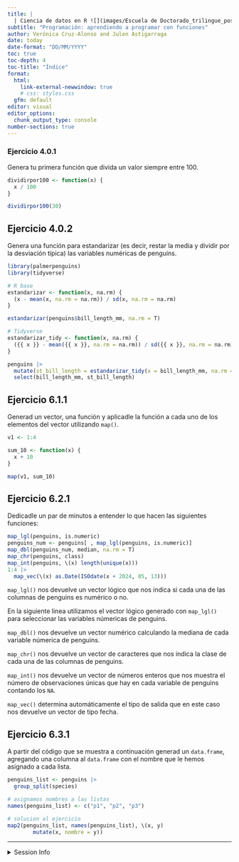 ```yaml
---
title: | 
  | Ciencia de datos en R ![](images/Escuela de Doctorado_trilingue_positivo.png){width=80%,fig-align="right"}
subtitle: "Programación: aprendiendo a programar con funciones"
author: Verónica Cruz-Alonso and Julen Astigarraga
date: today
date-format: "DD/MM/YYYY"
toc: true
toc-depth: 4
toc-title: "Índice"
format:
  html:
    link-external-newwindow: true
    # css: styles.css
  gfm: default
editor: visual
editor_options: 
  chunk_output_type: console
number-sections: true
---
```


### Ejercicio 4.0.1

Genera tu primera función que divida un valor siempre entre 100.

```r

dividirpor100 <- function(x) {
  x / 100
}

dividirpor100(30)

```

## Ejercicio 4.0.2

Genera una función para estandarizar (es decir, restar la media y dividir por la desviación típica) las variables numéricas de penguins.

```r

library(palmerpenguins)
library(tidyverse)

# R base
estandarizar <- function(x, na.rm) {
  (x - mean(x, na.rm = na.rm)) / sd(x, na.rm = na.rm)
}

estandarizar(penguins$bill_length_mm, na.rm = T)

# Tidyverse
estandarizar_tidy <- function(x, na.rm) {
  ({{ x }} - mean({{ x }}, na.rm = na.rm)) / sd({{ x }}, na.rm = na.rm)
} 

penguins |> 
  mutate(st_bill_length = estandarizar_tidy(x = bill_length_mm, na.rm = T)) |> 
  select(bill_length_mm, st_bill_length)

```

## Ejercicio 6.1.1

Generad un vector, una función y aplicadle la función a cada uno de los elementos del vector utilizando `map()`.

```r

v1 <- 1:4

sum_10 <- function(x) {
  x + 10
}

map(v1, sum_10)

```


## Ejercicio 6.2.1

Dedicadle un par de minutos a entender lo que hacen las siguientes funciones:

```r

map_lgl(penguins, is.numeric)
penguins_num <- penguins[ , map_lgl(penguins, is.numeric)] 
map_dbl(penguins_num, median, na.rm = T)
map_chr(penguins, class)
map_int(penguins, \(x) length(unique(x)))
1:4 |> 
  map_vec(\(x) as.Date(ISOdate(x + 2024, 05, 13)))

```

`map_lgl()` nos devuelve un vector lógico que nos indica si cada una de las columnas de penguins es numérico o no.

En la siguiente linea utilizamos el vector lógico generado con `map_lgl()` para seleccionar las variables númericas de penguins.

`map_dbl()` nos devuelve un vector numérico calculando la mediana de cada variable númerica de penguins.

`map_chr()` nos devuelve un vector de caracteres que nos indica la clase de cada una de las columnas de penguins.

`map_int()` nos devuelve un vector de números enteros que nos muestra el número de observaciones únicas que hay en cada variable de penguins contando los `NA`.

`map_vec()` determina automáticamente el tipo de salida que en este caso nos devuelve un vector de tipo fecha.


## Ejercicio 6.3.1

A partir del código que se muestra a continuación generad un `data.frame`, agregando una columna al `data.frame` con el nombre que le hemos asignado a cada lista.

```r

penguins_list <- penguins |>
  group_split(species)

# asignamos nombres a las listas
names(penguins_list) <- c("p1", "p2", "p3")

# solucion al ejercicio
map2(penguins_list, names(penguins_list), \(x, y)
        mutate(x, nombre = y))

```









------------------------------------------------------------------------

<details>

<summary>Session Info</summary>

```r
Sys.time()
sessionInfo()
```

</details>
